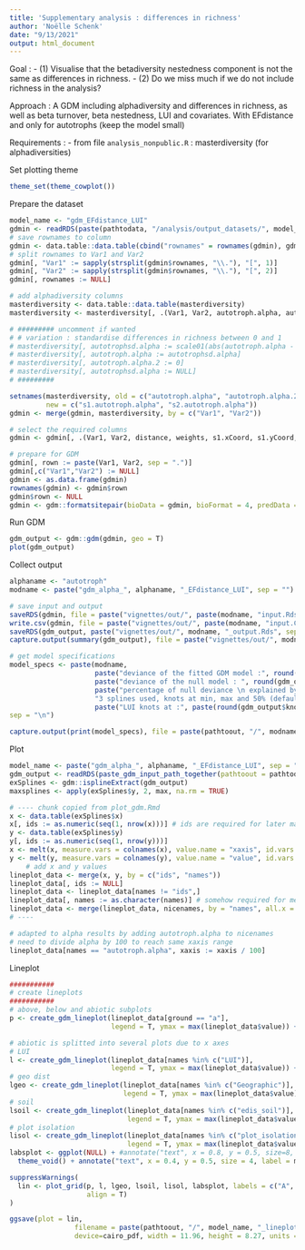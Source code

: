 ```yaml
---
title: 'Supplementary analysis : differences in richness'
author: 'Noëlle Schenk'
date: "9/13/2021"
output: html_document
---
```

Goal : 
- (1) Visualise that the betadiversity nestedness component is not the same as differences in richness. 
- (2) Do we miss much if we do not include richness in the analysis?

Approach : A GDM including alphadiversity and differences in richness, as well as beta turnover, beta nestedness, LUI and covariates. With EFdistance and only for autotrophs (keep the model small)

Requirements : 
- from file `analysis_nonpublic.R` : masterdiversity (for alphadiversities)

Set plotting theme
```r
theme_set(theme_cowplot())
```


Prepare the dataset
```r
model_name <- "gdm_EFdistance_LUI"
gdmin <- readRDS(paste(pathtodata, "/analysis/output_datasets/", model_name, "_input.Rds", sep = ""))
# save rownames to column
gdmin <- data.table::data.table(cbind("rownames" = rownames(gdmin), gdmin))
# split rownames to Var1 and Var2
gdmin[, "Var1" := sapply(strsplit(gdmin$rownames, "\\."), "[", 1)]
gdmin[, "Var2" := sapply(strsplit(gdmin$rownames, "\\."), "[", 2)]
gdmin[, rownames := NULL]

# add alphadiversity columns
masterdiversity <- data.table::data.table(masterdiversity)
masterdiversity <- masterdiversity[, .(Var1, Var2, autotroph.alpha, autotroph.alpha.2)]

# ######### uncomment if wanted
# # variation : standardise differences in richness between 0 and 1
# masterdiversity[, autotrophsd.alpha := scale01(abs(autotroph.alpha - autotroph.alpha.2))]
# masterdiversity[, autotroph.alpha := autotrophsd.alpha]
# masterdiversity[, autotroph.alpha.2 := 0]
# masterdiversity[, autotrophsd.alpha := NULL]
# #########

setnames(masterdiversity, old = c("autotroph.alpha", "autotroph.alpha.2"),
         new = c("s1.autotroph.alpha", "s2.autotroph.alpha"))
gdmin <- merge(gdmin, masterdiversity, by = c("Var1", "Var2"))

# select the required columns
gdmin <- gdmin[, .(Var1, Var2, distance, weights, s1.xCoord, s1.yCoord, s2.xCoord, s2.yCoord, s1.autotroph.beta.sim, s1.autotroph.beta.sne, s1.autotroph.alpha, s1.LUI, s1.edis_soil, s1.plot_isolation, s2.autotroph.beta.sim, s2.autotroph.beta.sne, s2.autotroph.alpha, s2.LUI, s2.edis_soil, s2.plot_isolation)]

# prepare for GDM
gdmin[, rown := paste(Var1, Var2, sep = ".")]
gdmin[,c("Var1","Var2") := NULL]
gdmin <- as.data.frame(gdmin)
rownames(gdmin) <- gdmin$rown
gdmin$rown <- NULL
gdmin <- gdm::formatsitepair(bioData = gdmin, bioFormat = 4, predData = gdmin)
```


Run GDM
```r
gdm_output <- gdm::gdm(gdmin, geo = T)
plot(gdm_output)
```

Collect output
```r
alphaname <- "autotroph"
modname <- paste("gdm_alpha_", alphaname, "_EFdistance_LUI", sep = "")

# save input and output
saveRDS(gdmin, file = paste("vignettes/out/", paste(modname, "input.Rds", sep = "_"), sep = ""))
write.csv(gdmin, file = paste("vignettes/out/", paste(modname, "input.CSV", sep = "_"), sep = ""))
saveRDS(gdm_output, paste("vignettes/out/", modname, "_output.Rds", sep = ""))
capture.output(summary(gdm_output), file = paste("vignettes/out/", modname, ".txt", sep = ""))

# get model specifications
model_specs <- paste(modname,
                     paste("deviance of the fitted GDM model :", round(gdm_output$gdmdeviance, 3)),
                     paste("deviance of the null model : ", round(gdm_output$nulldeviance, 3)),
                     paste("percentage of null deviance \n explained by the fitted GDM model :", round(gdm_output$explained, 3)),
                     "3 splines used, knots at min, max and 50% (default). ",
                     paste("LUI knots at :", paste(round(gdm_output$knots[1:3], 3), collapse = ", ")),
sep = "\n")

capture.output(print(model_specs), file = paste(pathtoout, "/", modname, "_GDM_model_specs.txt", sep = ""))
```

Plot
```r
model_name <- paste("gdm_alpha_", alphaname, "_EFdistance_LUI", sep = "")
gdm_output <- readRDS(paste_gdm_input_path_together(pathtoout = pathtodata, name = model_name))
exSplines <- gdm::isplineExtract(gdm_output)
maxsplines <- apply(exSplines$y, 2, max, na.rm = TRUE)

# ---- chunk copied from plot_gdm.Rmd
x <- data.table(exSplines$x)
x[, ids := as.numeric(seq(1, nrow(x)))] # ids are required for later matching with y
y <- data.table(exSplines$y)
y[, ids := as.numeric(seq(1, nrow(y)))]
x <- melt(x, measure.vars = colnames(x), value.name = "xaxis", id.vars = "ids", variable.name = "names") # get to long format
y <- melt(y, measure.vars = colnames(y), value.name = "value", id.vars = "ids", variable.name = "names")
    # add x and y values
lineplot_data <- merge(x, y, by = c("ids", "names"))
lineplot_data[, ids := NULL]
lineplot_data <- lineplot_data[names != "ids",]
lineplot_data[, names := as.character(names)] # somehow required for merging
lineplot_data <- merge(lineplot_data, nicenames, by = "names", all.x = T)
# ----

# adapted to alpha results by adding autotroph.alpha to nicenames
# need to divide alpha by 100 to reach same xaxis range
lineplot_data[names == "autotroph.alpha", xaxis := xaxis / 100]
```

Lineplot
```r
###########
# create lineplots
###########
# above, below and abiotic subplots
p <- create_gdm_lineplot(lineplot_data[ground == "a"], 
                         legend = T, ymax = max(lineplot_data$value)) + theme_cowplot()

# abiotic is splitted into several plots due to x axes
# LUI
l <- create_gdm_lineplot(lineplot_data[names %in% c("LUI")], 
                         legend = T, ymax = max(lineplot_data$value)) + theme_cowplot()
# geo dist
lgeo <- create_gdm_lineplot(lineplot_data[names %in% c("Geographic")], 
                            legend = T, ymax = max(lineplot_data$value)) + theme_cowplot()
# soil
lsoil <- create_gdm_lineplot(lineplot_data[names %in% c("edis_soil")], 
                             legend = T, ymax = max(lineplot_data$value)) + theme_cowplot()
# plot isolation
lisol <- create_gdm_lineplot(lineplot_data[names %in% c("plot_isolation")], 
                             legend = T, ymax = max(lineplot_data$value)) + theme_cowplot()
labsplot <- ggplot(NULL) + #annotate("text", x = 0.8, y = 0.5, size=8, label = model_name) +
  theme_void() + annotate("text", x = 0.4, y = 0.5, size = 4, label = model_specs)

suppressWarnings(
  lin <- plot_grid(p, l, lgeo, lsoil, lisol, labsplot, labels = c("A", "B", "C", "D", "E", "F"), nrow = 3,
                   align = T)
)

ggsave(plot = lin, 
                filename = paste(pathtoout, "/", model_name, "_lineplot_no_modelspec.pdf", sep = ""),
                device=cairo_pdf, width = 11.96, height = 8.27, units = "in", dpi = 900)
```

